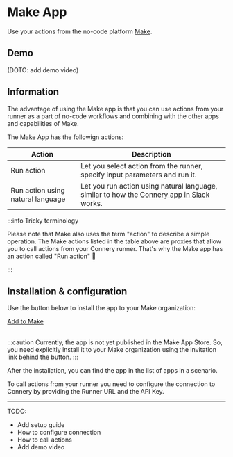 # Make App

Use your actions from the no-code platform [Make](https://www.make.com/).

## Demo

(DOTO: add demo video)

## Information

The advantage of using the Make app is that you can use actions from your runner as a part of no-code workflows and combining with the other apps and capabilities of Make.

The Make App has the followign actions:

| Action | Description |
| ----------- | ----------- |
| Run action | Let you select action from the runner, specify input parameters and run it. |
| Run action using natural language | Let you run action using natural language, similar to how the [Connery app in Slack](/docs/native-clients/slack) works. |

:::info Tricky terminology

Please note that Make also uses the term "action" to describe a simple operation. 
The Make actions listed in the table above are proxies that allow you to call actions from your Connery runner.
That's why the Make app has an action called "Run action" 🙂

:::

## Installation & configuration

Use the button below to install the app to your Make organization:

<a href="https://eu1.make.com/app/invite/399f91c41db5ab0d153fbfd0d35144ad" class="make-button">Add to Make</a><br/><br/>

:::caution
Currently, the app is not yet published in the Make App Store. 
So, you need explicitly install it to your Make organization using the invitation link behind the button.
:::

After the installation, you can find the app in the list of apps in a scenario.

To call actions from your runner you need to configure the connection to Connery by providing the Runner URL and the API Key.

---

TODO:

- Add setup guide
- How to configure connection
- How to call actions
- Add demo video
